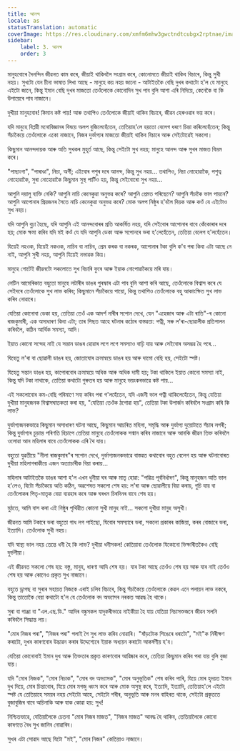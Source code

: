 ```yaml
---
title: আনন্দ
locale: as
statusTranslation: automatic
coverImage: https://res.cloudinary.com/xmfm6mhw3gwctndtcubgx2rptnae/image/upload/v1741354419/small_cover_la_gran_rebelion_28716e29d2.webp
sidebar:
    label: 3. আনন্দ
    order: 3
---
```

মানুহবোৰে দৈনন্দিন জীৱনত কাম কৰে, জীয়াই থাকিবলৈ সংগ্ৰাম কৰে, কোনোমতে জীয়াই থাকিব বিচাৰে, কিন্তু সুখী নহয়। সুখটো যেন চীনা ভাষাত লিখা আছে - মানুহে কয় নহয় জানো - আটাইতকৈ বেছি দুখৰ কথাটো হ'ল যে মানুহে এইটো জানে, কিন্তু ইমান বেছি দুখৰ মাজতো তেওঁলোকে কোনোদিন সুখ পাব বুলি আশা এৰি নিদিয়ে, কেনেকৈ বা কি উপায়েৰে পাব নাজানে।

দুখীয়া মানুহবোৰ! কিমান কষ্ট পায়! আৰু তথাপিও তেওঁলোকে জীয়াই থাকিব বিচাৰে, জীৱন হেৰুওৱাৰ ভয় কৰে।

যদি মানুহে বিপ্লৱী মনোবিজ্ঞানৰ বিষয়ে অলপ বুজিলেহেঁতেন, তেতিয়াহ'লে হয়তো বেলেগ ধৰণে চিন্তা কৰিলেহেঁতেন; কিন্তু সঁচাকৈয়ে তেওঁলোকে একো নাজানে, নিজৰ দুৰ্ভাগ্যৰ মাজতো জীয়াই থাকিব বিচাৰে আৰু সেইটোৱেই সকলো।

কিছুমান আনন্দদায়ক আৰু অতি সুখকৰ মুহূৰ্ত আছে, কিন্তু সেইটো সুখ নহয়; মানুহে আনন্দ আৰু সুখৰ মাজত বিভ্ৰম কৰে।

"পাছাংগা", "পাৰাণ্ডা", নিচা, অৰ্গী; এইবোৰ পশুৰ দৰে আনন্দ, কিন্তু সুখ নহয়... তথাপিও, নিচা নোহোৱাকৈ, পশুত্ব নোহোৱাকৈ, সুৰা নোহোৱাকৈ কিছুমান সুস্থ পাৰ্টিও হয়, কিন্তু সেইবোৰো সুখ নহয়...

আপুনি দয়ালু ব্যক্তি নেকি? আপুনি নাচি কেনেকুৱা অনুভৱ কৰে? আপুনি প্ৰেমত পৰিছেনে? আপুনি সঁচাকৈ ভাল পায়নে? আপুনি আপোনাৰ প্ৰিয়জনৰ সৈতে নাচি কেনেকুৱা অনুভৱ কৰে? মোক অলপ নিষ্ঠুৰ হ'বলৈ দিয়ক আৰু কওঁ যে এইটোও সুখ নহয়।

যদি আপুনি বুঢ়া হৈছে, যদি আপুনি এই আনন্দবোৰৰ প্ৰতি আকৰ্ষিত নহয়, যদি সেইবোৰ আপোনাৰ বাবে কেঁকোৰাৰ দৰে হয়; মোক ক্ষমা কৰিব যদি মই কওঁ যে যদি আপুনি ডেকা আৰু সপোনৰে ভৰা হ'লেহেঁতেন, তেতিয়া বেলেগ হ'লহেঁতেন।

যিয়েই নহওক, যিয়েই নকওক, নাচিব বা নাচিব, প্ৰেম কৰক বা নকৰক, আপোনাৰ টকা বুলি ক'ব পৰা কিবা এটা আছে নে নাই, আপুনি সুখী নহয়, আপুনি যিয়েই নভাৱক কিয়।

মানুহে গোটেই জীৱনটো সকলোতে সুখ বিচাৰি ফুৰে আৰু ইয়াক নোপোৱাকৈয়ে মৰি যায়।

লেটিন আমেৰিকাত বহুতো মানুহে লটাৰীৰ ডাঙৰ পুৰস্কাৰ এটা পাব বুলি আশা কৰি আছে, তেওঁলোকে বিশ্বাস কৰে যে সেইদৰে তেওঁলোকে সুখ লাভ কৰিব; কিছুমানে সঁচাকৈয়ে পায়ো, কিন্তু তথাপিও তেওঁলোকে বহু আকাংক্ষিত সুখ লাভ কৰিব নোৱাৰে।

যেতিয়া কোনোবা ডেকা হয়, তেতিয়া তেওঁ এক আদৰ্শ নাৰীৰ সপোন দেখে, যেন "এহেজাৰ আৰু এটা ৰাতি"-ৰ কোনো ৰাজকুমাৰী, এক অসাধাৰণ কিবা এটা; তাৰ পিছত আহে ঘটনাৰ কঠোৰ বাস্তৱতা: পত্নী, সৰু ল'ৰা-ছোৱালীক প্ৰতিপালন কৰিবলৈ, কঠিন আৰ্থিক সমস্যা, আদি।

ইয়াত কোনো সন্দেহ নাই যে সন্তান ডাঙৰ হোৱাৰ লগে লগে সমস্যাও বাঢ়ি যায় আৰু সেইবোৰ অসম্ভৱ হৈ পৰে...

যিহেতু ল'ৰা বা ছোৱালী ডাঙৰ হয়, জোতাযোৰ ক্ৰমান্বয়ে ডাঙৰ হয় আৰু দামো বেছি হয়, সেইটো স্পষ্ট।

যিহেতু সন্তান ডাঙৰ হয়, কাপোৰবোৰ ক্ৰমান্বয়ে অধিক আৰু অধিক দামী হয়; টকা থাকিলে ইয়াত কোনো সমস্যা নাই, কিন্তু যদি টকা নাথাকে, তেতিয়া কথাটো গুৰুতৰ হয় আৰু মানুহে ভয়ংকৰভাৱে কষ্ট পায়...

এই সকলোবোৰ কম-বেছি পৰিমাণে সহ্য কৰিব পৰা গ'লহেঁতেন, যদি এজনী ভাল পত্নী থাকিলেহেঁতেন, কিন্তু যেতিয়া দুখীয়া মানুহজনক বিশ্বাসঘাতকতা কৰা হয়, "যেতিয়া তেওঁক ঠগোৱা হয়", তেতিয়া টকা উপাৰ্জন কৰিবলৈ সংগ্ৰাম কৰি কি লাভ?

দুৰ্ভাগ্যজনকভাৱে কিছুমান অসাধাৰণ ঘটনা আছে, কিছুমান আচৰিত মহিলা, সমৃদ্ধি আৰু দুৰ্ভাগ্য দুয়োটাতে সঁচাৰ লগৰী; কিন্তু দুৰ্ভাগ্যৰ চূড়ান্ত পৰিণতি হিচাপে তেতিয়া মানুহে তেওঁলোকক সন্মান কৰিব নাজানে আৰু আনকি জীৱন তিক্ত কৰিবলৈ ওলোৱা আন মহিলাৰ বাবে তেওঁলোকক এৰি থৈ যায়।

বহুতো যুৱতীয়ে "নীলা ৰাজকুমাৰ"ৰ সপোন দেখে, দুৰ্ভাগ্যজনকভাৱে বাস্তৱত কথাবোৰ বহুত বেলেগ হয় আৰু ঘটনাবোৰত দুখীয়া মহিলাগৰাকীয়ে এজন অত্যাচাৰীক বিয়া কৰায়...

মহিলাৰ আটাইতকৈ ডাঙৰ আশা হ'ল এখন ধুনীয়া ঘৰ আৰু মাতৃ হোৱা: "পৱিত্ৰ পূৰ্বনিৰ্ধাৰণ", কিন্তু মানুহজন অতি ভাল হ'লেও, যিটো সঁচাকৈয়ে অতি কঠিন, অৱশেষত সকলো শেষ হয়: ল'ৰা আৰু ছোৱালীয়ে বিয়া কৰায়, গুচি যায় বা তেওঁলোকৰ পিতৃ-মাতৃক বেয়া ব্যৱহাৰ কৰে আৰু ঘৰখন চিৰদিনৰ বাবে শেষ হয়।

মুঠতে, আমি বাস কৰা এই নিষ্ঠুৰ পৃথিৱীত কোনো সুখী মানুহ নাই... সকলো দুখীয়া মানুহ অসুখী।

জীৱনত আমি টকাৰে ভৰা বহুতো গাধ লগ পাইছো, যিবোৰ সমস্যাৰে ভৰা, সকলো প্ৰকাৰৰ কাজিয়া, কৰৰ বোজাৰে ভৰা, ইত্যাদি। তেওঁলোক সুখী নহয়।

যদি স্বাস্থ্য ভাল নহয় তেন্তে ধনী হৈ কি লাভ? দুখীয়া ধনীসকল! কেতিয়াবা তেওঁলোক যিকোনো ভিক্ষাৰীতকৈও বেছি দুৰ্ভগীয়া।

এই জীৱনত সকলো শেষ হয়: বস্তু, মানুহ, ধাৰণা আদি শেষ হয়। যাৰ টকা আছে তেওঁও শেষ হয় আৰু যাৰ নাই তেওঁও শেষ হয় আৰু কোনেও প্ৰকৃত সুখ নাজানে।

বহুতে ড্ৰাগছ বা সুৰাৰ সহায়ত নিজকে এৰাই চলিব বিচাৰে, কিন্তু সঁচাকৈয়ে তেওঁলোকে কেৱল এনে পলায়ন লাভ নকৰে, কিন্তু তাতোকৈ বেয়া কথাটো হ'ল যে তেওঁলোক বদ অভ্যাসৰ নৰকত আৱদ্ধ হৈ থাকে।

সুৰা বা গাঞ্জা বা "এল.এছ.ডি." আদিৰ বন্ধুসকল যাদুকৰীভাৱে নাইকীয়া হৈ যায় যেতিয়া নিচাসক্তজনে জীৱন সলনি কৰিবলৈ সিদ্ধান্ত লয়।

"মোৰ নিজৰ পৰা", "নিজৰ পৰা" পলাই গৈ সুখ লাভ কৰিব নোৱাৰি। "ষাঁড়টোক শিঙেৰে ধৰাটো", "মই"ক নিৰীক্ষণ কৰাটো, দুখৰ কাৰণবোৰ উদ্ভাৱন কৰাৰ উদ্দেশ্যেৰে ইয়াক অধ্যয়ন কৰাটো আকৰ্ষণীয় হ'ব।

যেতিয়া কোনোবাই ইমান দুখ আৰু তিক্ততাৰ প্ৰকৃত কাৰণবোৰ আৱিষ্কাৰ কৰে, তেতিয়া কিছুমান কৰিব পৰা যায় বুলি বুজা যায়।

যদি "মোৰ নিজক", "মোৰ নিচাক", "মোৰ বদ অভ্যাসক", "মোৰ অনুভূতিক" শেষ কৰিব পাৰি, যিয়ে মোৰ হৃদয়ত ইমান দুখ দিয়ে, মোৰ চিন্তাবোৰ, যিয়ে মোৰ মগজু ধ্বংস কৰে আৰু মোক অসুস্থ কৰে, ইত্যাদি, ইত্যাদি, তেতিয়াহ'লে এইটো স্পষ্ট যে তেতিয়াহে সময়ৰ নহয় সেইটো আহে, সেইটো শৰীৰ, অনুভূতি আৰু মনৰ বাহিৰত থাকে, সেইটো প্ৰকৃততে বুজাবুজিৰ বাবে অচিনাকি আৰু যাক কোৱা হয়: সুখ!

নিশ্চিতভাৱে, যেতিয়ালৈকে চেতনা "মোৰ নিজৰ মাজত", "নিজৰ মাজত" আবদ্ধ হৈ থাকিব, তেতিয়ালৈকে কোনো কাৰণতে বৈধ সুখ জানিব নোৱাৰিব।

সুখৰ এটা সোৱাদ আছে যিটো "মই", "মোৰ নিজৰ" কেতিয়াও নাজানে।

